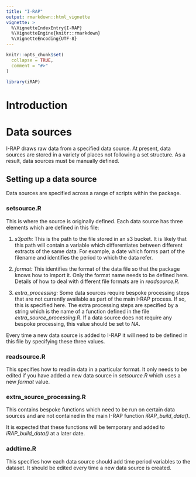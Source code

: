 ```yaml
---
title: "I-RAP"
output: rmarkdown::html_vignette
vignette: >
  %\VignetteIndexEntry{I-RAP}
  %\VignetteEngine{knitr::rmarkdown}
  %\VignetteEncoding{UTF-8}
---
```


```r
knitr::opts_chunk$set(
  collapse = TRUE,
  comment = "#>"
)
```

```r
library(iRAP)
```

# Introduction

# Data sources

I-RAP draws raw data from a specified data source. At present, data sources are stored in a variety of places not following a set structure. As a result, data sources must be manually defined. 

## Setting up a data source

Data sources are specified across a range of scripts within the package. 

### setsource.R

This is where the source is originally defined. Each data source has three elements which are defined in this file:

1. *s3path:* This is the path to the file stored in an s3 bucket. It is likely that this path will contain a variable which differentiates between different extracts of the same data. For example, a date which forms part of the filename and identifies the period to which the data refer.

2. *format:* This identifies the format of the data file so that the package knows how to import it. Only the format name needs to be defined here. Details of how to deal with different file formats are in *readsource.R*.

3. *extra_processing:* Some data sources require bespoke processing steps that are not currently available as part of the main I-RAP process. If so, this is specified here. The extra processing steps are specified by a string which is the name of a function defined in the file *extra_source_processing.R*. If a data source does not require any bespoke processing, this value should be set to _NA_.

Every time a new data source is added to I-RAP it will need to be defined in this file by specifying these three values.

### readsource.R

This specifies how to read in data in a particular format. It only needs to be edited if you have added a new data source in *setsource.R* which uses a new *format* value.

### extra_source_processing.R

This contains bespoke functions which need to be run on certain data sources and are not contained in the main I-RAP function *iRAP_build_data()*.

It is expected that these functions will be temporary and added to *iRAP_build_data()* at a later date.

### addtime.R

This specifies how each data source should add time period variables to the dataset. It should be edited every time a new data source is created.



